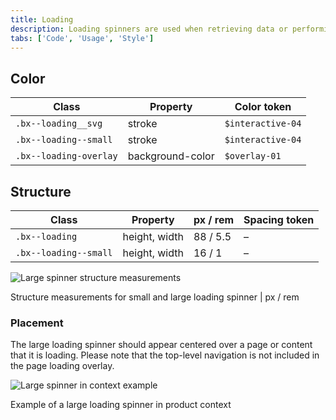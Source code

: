 ```yaml
---
title: Loading
description: Loading spinners are used when retrieving data or performing slow computations, and help to notify users that loading is underway.
tabs: ['Code', 'Usage', 'Style']
---
```


## Color

| Class                  | Property         | Color token       |
| ---------------------- | ---------------- | ----------------- |
| `.bx--loading__svg`    | stroke           | `$interactive-04` |
| `.bx--loading--small`  | stroke           | `$interactive-04` |
| `.bx--loading-overlay` | background-color | `$overlay-01`     |

## Structure

| Class                 | Property      | px / rem | Spacing token |
| --------------------- | ------------- | -------- | ------------- |
| `.bx--loading`        | height, width | 88 / 5.5 | –             |
| `.bx--loading--small` | height, width | 16 / 1   | –             |

<div className="image--fixed">

![Large spinner structure measurements](images/loading-style-1.png)

</div>

<Caption>
  Structure measurements for small and large loading spinner | px / rem
</Caption>

### Placement

The large loading spinner should appear centered over a page or content that it is loading. Please note that the top-level navigation is not included in the page loading overlay.

<div className="image--fixed">

![Large spinner in context example](images/loading-style-4.png)

</div>

<Caption>Example of a large loading spinner in product context</Caption>
